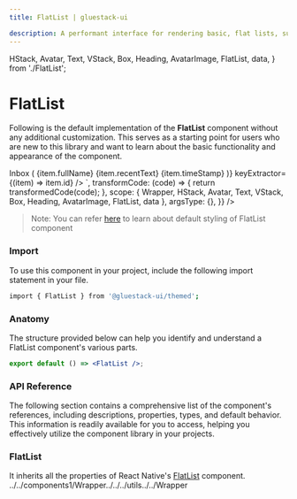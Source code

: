 ```yaml
---
title: FlatList | gluestack-ui

description: A performant interface for rendering basic, flat lists, supporting the most handy features. It is embedded react-native `FlatList` with all utility props of `gluestack-ui/themed`.
---
```



<Meta title="ui/Components/React Native Components/FlatList" />

  HStack,
  Avatar,
  Text,
  VStack,
  Box,
  Heading,
  AvatarImage,
  FlatList,
  data,
} from './FlatList';

# FlatList

Following is the default implementation of the **FlatList** component without any additional customization. This serves as a starting point for users who are new to this library and want to learn about the basic functionality and appearance of the component.

<AppProvider>
  <CodePreview
    showComponentRenderer={true}
    showArgsController={false}
    metaData={{
      code: `
 <Box py="$10">
    <Heading size="xl" p="$4" pb="$3">Inbox</Heading>
  <FlatList
        data={data}
         renderItem={({ item }) => (
          <Box
            borderBottomWidth="$1"
            borderColor="$trueGray800"
            $dark-borderColor="$trueGray100"
            $base-pl={0}
            $base-pr={0}
            $sm-pl="$4"
            $sm-pr="$5"
            py="$2"
          >
            <HStack space="md" justifyContent="space-between">
              <Avatar size="md">
                <AvatarImage source={{ uri: item.avatarUrl }} />
              </Avatar>
              <VStack>
                <Text
                  color="$coolGray800"
                  fontWeight="$bold"
                  $dark-color="$warmGray100"
                >
                  {item.fullName}
                </Text>
                <Text
                  color="$coolGray600"
                  $dark-color="$warmGray200"
                >
                  {item.recentText}
                </Text>
              </VStack>
              <Text
                fontSize="$xs"
                color="$coolGray800"
                alignSelf="flex-start"
                $dark-color="$warmGray100"
              >
                {item.timeStamp}
              </Text>
            </HStack>
          </Box>
        )}
        keyExtractor={(item) => item.id}
      />
    </Box>
`,
transformCode: (code) => {
return transformedCode(code);
},
scope: {
Wrapper,
HStack,
Avatar,
Text,
VStack,
Box,
Heading,
AvatarImage,
FlatList,
data
},
argsType: {},
}}
/>

</AppProvider>

<br />

> Note: You can refer [here](https://github.com/gluestack/gluestack-ui/tree/main/packages/themed/src/components/FlatList/styled-components) to learn about default styling of FlatList component

### Import

To use this component in your project, include the following import statement in your file.

```bash
import { FlatList } from '@gluestack-ui/themed';
```

### Anatomy

The structure provided below can help you identify and understand a FlatList component's various parts.

```jsx
export default () => <FlatList />;
```

### API Reference

The following section contains a comprehensive list of the component's references, including descriptions, properties, types, and default behavior. This information is readily available for you to access, helping you effectively utilize the component library in your projects.

### FlatList

It inherits all the properties of React Native's [FlatList](https://reactnative.dev/docs/FlatList) component.
../../components1/Wrapper../../../utils../../Wrapper